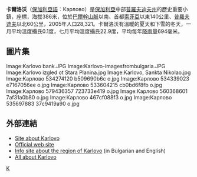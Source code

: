 '''卡爾洛沃'''（[[保加利亞語|保加利亞語]]︰Карлово）是[[保加利亞|保加利亞]]中部[[普羅夫迪夫州|普羅夫迪夫州]]的歷史重要小鎮，座標{{Coord|42|38|N|24|48|E}}，海拔386米，位於[[巴爾幹山脈|巴爾幹山脈]]以南、首都[[索菲亞|索菲亞]]以東140公里、[[普羅夫迪夫|普羅夫迪夫]]以北60公里，2005年人口28,321。卡爾洛沃有溫暖的夏天和下雪的冬天，一月平均溫度攝氏0.1度，七月平均溫度攝氏22.9度，平均每年[[降雨量|降雨量]]694毫米。

== 圖片集 ==
<gallery>
Image:Karlovo bank.JPG
Image:Karlovo-imagesfrombulgaria.JPG
Image:Karlovo izgled ot Stara Planina.jpg
Image:Karlovo, Sankta Nikolao.jpg
Image:Карлово 534274120 b509690b6c o.jpg
Image:Карлово 534339023 e7167056ee o.jpg
Image:Карлово 533604215 cb0bd6f8fb o.jpg
Image:Карлово 579436357 723733e419 o.jpg
Image:Карлово 560368601 7af31a0b80 o.jpg
Image:Карлово 467cf088f3 o.jpg
Image:Карлово 535697883 37c9419a90 o.jpg 
</gallery>

== 外部連結 ==
* [https://web.archive.org/web/20100330142748/http://www.karlovo.info/ Site about Karlovo]
* [http://www.karlovo.bg/ Official web site]{{Wayback|url=http://www.karlovo.bg/ |date=20100401232849 }}
* [http://www.karlovobg.eu/ Info site about the region of Karlovo]{{Wayback|url=http://www.karlovobg.eu/ |date=20100409080326 }} (in Bulgarian and English)
* [https://web.archive.org/web/20090715094915/http://www.orientirbg.com/regions/south-central/2008-10-20-16-21-56 All about Karlovo]

{{保加利亞城市}}
{{Authority control}}
[[Category:普罗夫迪夫州城市|K]]
{{Bulgaria-geo-stub}}